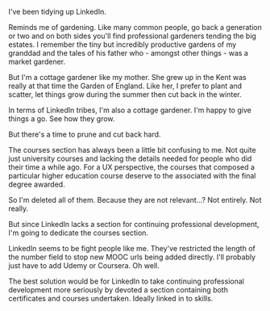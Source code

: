I've been tidying up LinkedIn.

Reminds me of gardening. Like many common people, go back a generation or two and on both sides
you'll find professional gardeners tending the big estates. I remember the tiny but incredibly productive gardens
of my granddad and the tales of his father who - amongst other things - was a market gardener.

But I'm a cottage gardener like my mother. She grew up in the Kent was really at that time the Garden of England.
Like her, I prefer to plant and scatter, let things grow during the summer then cut back in the winter.

In terms of LinkedIn tribes, I'm also a cottage gardener. I'm happy to give things a go. See how they grow.

But there's a time to prune and cut back hard.

The courses section has always been a little bit confusing to me. Not quite just university courses and lacking the
details needed for people who did their time a while ago. For a UX perspective, the courses that composed a particular
higher education course deserve to the associated with the final degree awarded.

So I'm deleted all of them. Because they are not relevant...? Not entirely. Not really.

But since LinkedIn lacks a section for continuing professional development, I'm going to dedicate the courses section.

LinkedIn seems to be fight people like me. They've restricted the length of the number field to stop new MOOC urls
being added directly. I'll probably just have to add Udemy or Coursera. Oh well.

The best solution would be for LinkedIn to take continuing professional development more seriously by devoted
a section containing both certificates and courses undertaken. Ideally linked in to skills.
